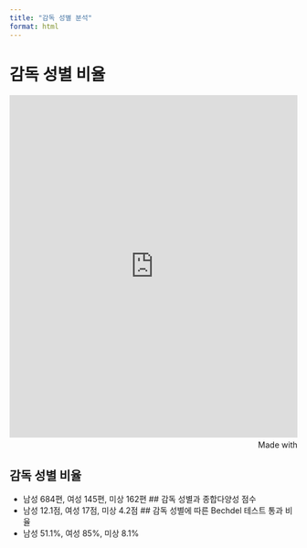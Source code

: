 ```yaml
---
title: "감독 성별 분석"
format: html
---
```


# 감독 성별 비율

<iframe src='https://flo.uri.sh/story/3171475/embed' title='Interactive or visual content' class='flourish-embed-iframe' frameborder='0' scrolling='no' style='width:100%;height:600px;' sandbox='allow-same-origin allow-forms allow-scripts allow-downloads allow-popups allow-popups-to-escape-sandbox allow-top-navigation-by-user-activation'></iframe><div style='width:100%!;margin-top:4px!important;text-align:right!important;'><a class='flourish-credit' href='https://public.flourish.studio/story/3171475/?utm_source=embed&utm_campaign=story/3171475' target='_top' style='text-decoration:none!important'><img alt='Made with Flourish' src='https://public.flourish.studio/resources/made_with_flourish.svg' style='width:105px!important;height:16px!important;border:none!important;margin:0!important;'> </a></div>

## 감독 성별 비율
- 남성 684편, 여성 145편, 미상 162편
## 감독 성별과 종합다양성 점수
- 남성 12.1점, 여성 17점, 미상 4.2점
## 감독 성별에 따른 Bechdel 테스트 통과 비율
- 남성 51.1%, 여성 85%, 미상 8.1%
